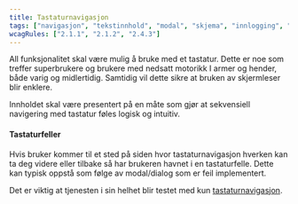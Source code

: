 ```yaml
---
title: Tastaturnavigasjon
tags: ["navigasjon", "tekstinnhold", "modal", "skjema", "innlogging", "media"]
wcagRules: ["2.1.1", "2.1.2", "2.4.3"]
---
```


All funksjonalitet skal være mulig å bruke med et tastatur. Dette er noe som treffer superbrukere og brukere med nedsatt motorikk I armer og hender, både varig og midlertidig. Samtidig vil dette sikre at bruken av skjermleser blir enklere.

Innholdet skal være presentert på en måte som gjør at sekvensiell navigering med tastatur føles logisk og intuitiv.

#### Tastaturfeller

Hvis bruker kommer til et sted på siden hvor tastaturnavigasjon hverken kan ta deg videre eller tilbake så har brukeren havnet i en tastaturfelle. Dette kan typisk oppstå som følge av modal/dialog som er feil implementert.

Det er viktig at tjenesten i sin helhet blir testet med kun [tastaturnavigasjon](/komigang/uu/testguide#tastaturnavigasjon).
